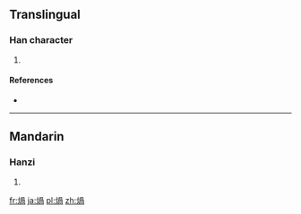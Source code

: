 ==Translingual==

===Han character===
{{Han char|rn=86|rad=火|as=09|sn=13|four=|canj=火月月口 (FBBR)}}

# {{defn|Han|sort=火09}}

====References====
* {{Han ref|kx=0678.161|dkj=19251|hdz=32218.020|uh=7171|ud=29041}}

----

==Mandarin==

===Hanzi===
{{cmn-hanzi|pin=[[guā]] ([[gua1]])|wg=kua<sup>1</sup>}}

# {{defn|lang=cmn|sort=火09}}

[[fr:煱]]
[[ja:煱]]
[[pl:煱]]
[[zh:煱]]